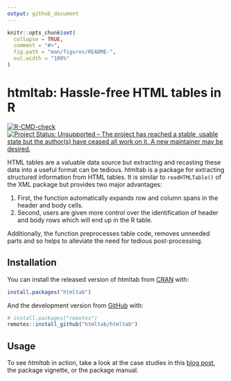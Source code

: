 ```yaml
---
output: github_document
---
```


<!-- README.md is generated from README.Rmd. Please edit that file -->

```r
knitr::opts_chunk$set(
  collapse = TRUE,
  comment = "#>",
  fig.path = "man/figures/README-",
  out.width = "100%"
)
```

# htmltab: Hassle-free HTML tables in R

<!-- badges: start -->
[![R-CMD-check](https://github.com/htmltab/htmltab/workflows/R-CMD-check/badge.svg)](https://github.com/htmltab/htmltab/actions)
[![Project Status: Unsupported – The project has reached a stable, usable state but the author(s) have ceased all work on it. A new maintainer may be desired.](https://www.repostatus.org/badges/latest/unsupported.svg)](https://www.repostatus.org/#unsupported)
<!-- badges: end -->



HTML tables are a valuable data source but extracting and recasting
these data into a useful format can be tedious. htmltab is a package for
extracting structured information from HTML tables. It is similar to
`readHTMLTable()` of the XML package but provides two major advantages:

1. First, the function automatically expands row and column spans in the header and
body cells. 
2. Second, users are given more control over the identification of
header and body rows which will end up in the R table. 

Additionally, the function preprocesses table code, removes unneeded parts and so helps to
alleviate the need for tedious post-processing.

## Installation

You can install the released version of htmltab from [CRAN](https://CRAN.R-project.org) with:

``` r
install.packages("htmltab")
```

And the development version from [GitHub](https://github.com/) with:

``` r
# install.packages("remotes")
remotes::install_github("htmltab/htmltab")
```
## Usage

To see *htmltab* in action, take a look at the case studies in this [blog post](http://r-datacollection.com/blog/htmltab-Next-version-and-CRAN-release/), the package vignette, or the package manual.

